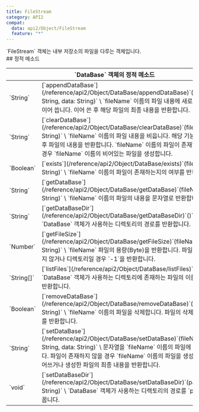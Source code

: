```yaml
---
title: FileStream
category: API2
compat:
  data: api2/Object/FileStream
  feature: "*"
---
```


<Section>
  `FileStream` 객체는 내부 저장소의 파일을 다루는 객체입니다.
</Section>
<Section>
  ## 정적 메소드

  <Table>
    <Thead>
      <Tr>
        <Th colSpan="2">`DataBase` 객체의 정적 메소드</Th>
      </Tr>
    </Thead>
    <Tbody>
      <Tr>
        <Td><span>`String`</span></Td>
        <Td>
          [`appendDataBase`](/reference/api2/Object/DataBase/appendDataBase)`(fileName: String, data: String)` \
          `fileName` 이름의 파일 내용에 새로운 내용을 이어 씁니다. 이어 쓴 후 해당 파일의 최종 내용을 반환합니다.
        </Td>
      </Tr>
      <Tr>
        <Td><span>`String`</span></Td>
        <Td>
          [`clearDataBase`](/reference/api2/Object/DataBase/clearDataBase)`(fileName: String)` \
          `fileName` 이름의 파일 내용을 비웁니다. 해당 기능을 수행 후 파일의 내용을 반환합니다. `fileName` 이름의 파일이 존재하지 않을 경우 `fileName` 이름의 비어있는 파일을 생성합니다.
        </Td>
      </Tr>
      <Tr>
        <Td><span>`Boolean`</span></Td>
        <Td>
          [`exists`](/reference/api2/Object/DataBase/exists)`(fileName: String)` \
          `fileName` 이름의 파일이 존재하는지의 여부를 반환합니다.
        </Td>
      </Tr>
      <Tr>
        <Td><span>`String`</span></Td>
        <Td>
          [`getDataBase`](/reference/api2/Object/DataBase/getDataBase)`(fileName: String)` \
          `fileName` 이름의 파일의 내용을 문자열로 반환합니다.
        </Td>
      </Tr>
      <Tr>
        <Td><span>`String`</span></Td>
        <Td>
          [`getDataBaseDir`](/reference/api2/Object/DataBase/getDataBaseDir)`()` \
          `DataBase` 객체가 사용하는 디렉토리의 경로를 반환합니다.
        </Td>
      </Tr>
      <Tr>
        <Td><span>`Number`</span></Td>
        <Td>
          [`getFileSize`](/reference/api2/Object/DataBase/getFileSize)`(fileName: String)` \
          `fileName` 파일의 용량(Byte)을 반환합니다. 파일이 존재하지 않거나 디렉토리일 경우 `-1`을 반환합니다.
        </Td>
      </Tr>
      <Tr>
        <Td><span>`String[]`</span></Td>
        <Td>
          [`listFiles`](/reference/api2/Object/DataBase/listFiles)`()` \
          `DataBase` 객체가 사용하는 디렉토리에 존재하는 파일의 이름을 배열로 반환합니다.
        </Td>
      </Tr>
      <Tr>
        <Td><span>`Boolean`</span></Td>
        <Td>
          [`removeDataBase`](/reference/api2/Object/DataBase/removeDataBase)`(fileName: String)` \
          `fileName` 이름의 파일을 삭제합니다. 파일의 삭제 성공 여부를 반환합니다.
        </Td>
      </Tr>
      <Tr>
        <Td><span>`String`</span></Td>
        <Td>
          [`setDataBase`](/reference/api2/Object/DataBase/setDataBase)`(fileName: String, data: String)` \
          문자열을 `fileName` 이름의 파일에 덮어씁니다. 파일이 존재하지 않을 경우 `fileName` 이름의 파일을 생성합니다. 덮어쓰거나 생성한 파일의 최종 내용을 반환합니다.
        </Td>
      </Tr>
      <Tr>
        <Td><span>`void`</span></Td>
        <Td>
          [`setDataBaseDir`](/reference/api2/Object/DataBase/setDataBaseDir)`(path: String)` \
          `DataBase` 객체가 사용하는 디렉토리의 경로를 `path`로 바꿉니다.
        </Td>
      </Tr>
    </Tbody>
  </Table>
</Section>